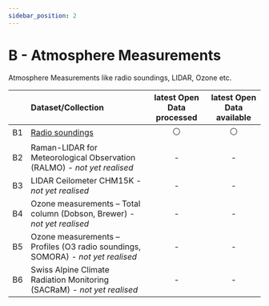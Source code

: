 ```yaml
---
sidebar_position: 2
---
```


# B - Atmosphere Measurements

Atmosphere Measurements like radio soundings, LIDAR, Ozone etc.

|    | Dataset/Collection | latest Open Data processed | latest Open Data available |
|:-----:|:-----|:-----:|:-----:|
| B1 | [Radio soundings](https://github.com/MeteoSwiss/opendata-atmosphere-measurements/blob/main/README.md#1-radio-soundings) | ⚪ | ⚪ |
| B2 | Raman-LIDAR for Meteorological Observation (RALMO) *- not yet realised* | - | - |
| B3 | LIDAR Ceilometer CHM15K *- not yet realised* | - | - |
| B4 | Ozone measurements – Total column (Dobson, Brewer) *- not yet realised* | - | - |
| B5 | Ozone measurements – Profiles (O3 radio soundings, SOMORA) *- not yet realised* | - | - |
| B6 | Swiss Alpine Climate Radiation Monitoring (SACRaM) *- not yet realised* | - | - |



<DocCardList />